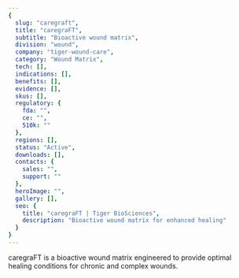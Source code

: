 ```yaml
---
{
  slug: "caregraft",
  title: "caregraFT",
  subtitle: "Bioactive wound matrix",
  division: "wound",
  company: "tiger-wound-care",
  category: "Wound Matrix",
  tech: [],
  indications: [],
  benefits: [],
  evidence: [],
  skus: [],
  regulatory: {
    fda: "",
    ce: "",
    510k: ""
  },
  regions: [],
  status: "Active",
  downloads: [],
  contacts: {
    sales: "",
    support: ""
  },
  heroImage: "",
  gallery: [],
  seo: {
    title: "caregraFT | Tiger BioSciences",
    description: "Bioactive wound matrix for enhanced healing"
  }
}
---
```

caregraFT is a bioactive wound matrix engineered to provide optimal healing conditions for chronic and complex wounds.
